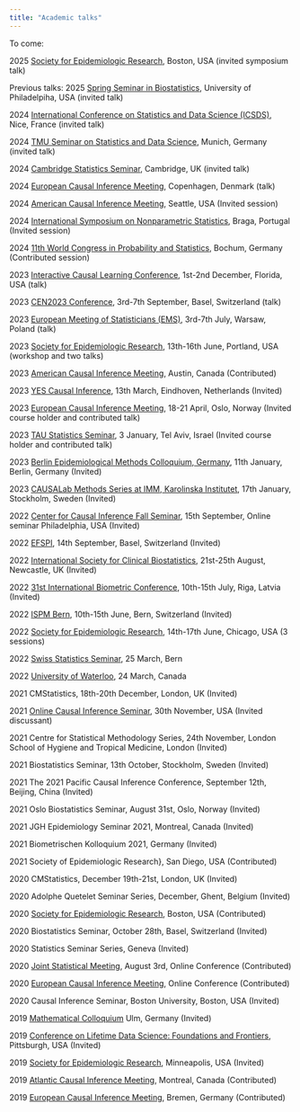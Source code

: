 ```yaml
---
title: "Academic talks"
---
```


To come: 

2025 [Society for Epidemiologic Research](https://epiresearch.org/), Boston, USA (invited symposium talk)


Previous talks:
2025 [Spring Seminar in Biostatistics](https://dbei.med.upenn.edu/center-of-excellence/cci/events/), University of Philadelpiha, USA (invited talk)


2024 [International Conference on Statistics and Data Science (ICSDS)](https://sites.google.com/view/ims-icsds2024/), Nice, France (invited talk)

2024 [TMU Seminar on Statistics and Data Science](https://www.math.cit.tum.de/en/math/research/colloquium-seminars/seminar-on-statistics-and-data-science/), Munich, Germany (invited talk)

2024 [Cambridge Statistics Seminar](https://www.statslab.cam.ac.uk/seminars), Cambridge, UK (invited talk)


2024 [European Causal Inference Meeting](https://www.https://www.eurocim.org/), Copenhagen, Denmark (talk)


2024 [American Causal Inference Meeting](https://sci-info.org/annual-meeting/), Seattle, USA (Invited session)

2024 [International Symposium on Nonparametric Statistics](https://imstat.org/meetings-calendar/international-symposium-on-nonparametric-statistics-isnps-2024/), Braga, Portugal (Invited session)

2024 [11th World Congress in Probability and Statistics](https://www.bernoulli-ims-worldcongress2024.org/), Bochum, Germany (Contributed session)


2023 [Interactive Causal Learning Conference](http://interactivecausallearning.com/), 1st-2nd December, Florida, USA (talk)


2023 [CEN2023 Conference](https://cen2023.github.io/home/), 3rd-7th September, Basel, Switzerland (talk)


2023 [European Meeting of Statisticians (EMS)](https://ems2023.org//), 3rd-7th July, Warsaw, Poland (talk)


2023 [Society for Epidemiologic Research](https://epiresearch.org/annual-meeting/2023-meeting/), 13th-16th June, Portland, USA (workshop and two talks)


2023 [American Causal Inference Meeting](https://sci-info.org/annual-meeting/), Austin, Canada (Contributed)


2023 [YES Causal Inference](https://bemcolloquium.com/meetings-calendar/), 13th March, Eindhoven, Netherlands (Invited)

2023 [European Causal Inference Meeting](https://www.eurocim.org/program.html), 18-21 April, Oslo, Norway (Invited course holder and contributed talk)


2023 [TAU Statistics Seminar](https://sites.google.com/view/taustatseminar/home), 3 January, Tel Aviv, Israel (Invited course holder and contributed talk)

2023 [Berlin Epidemiological Methods Colloquium, Germany](https://www.ebpi.uzh.ch/en/aboutus/activities/ebpi-colloquia.html), 11th January, Berlin, Germany (Invited)

2023 [CAUSALab Methods Series at IMM, Karolinska Institutet](https://survey.ki.se/methodsseries), 17th January, Stockholm, Sweden (Invited)

2022 [Center for Causal Inference Fall Seminar](https://www.cceb.med.upenn.edu/cci), 15th September, Online seminar Philadelphia, USA (Invited)


2022 [EFSPI](https://www.efspi.org/EFSPI/Events/Annual_Regulatory_Statistics_Workshops/Next_Meeting/EFSPI/Events/Regulatory_Meetings/7th_EFSPI_Workshop_on_Reglatory_Statistics.aspx?hkey=e3b3c3ef-dd54-4d4a-9115-58833d4cd1e2), 14th September, Basel, Switzerland (Invited)


2022 [International Society for Clinical Biostatistics](https://www.iscb.info/scb-conference-2022/), 21st-25th August, Newcastle, UK (Invited)


2022 [31st International Biometric Conference](https://www.ibc2022.org/home), 10th-15th July, Riga, Latvia (Invited)


2022 [ISPM Bern](https://www.imsv.unibe.ch/research/talks/swiss_statistics_seminars_live/index_eng.html), 10th-15th June, Bern, Switzerland (Invited)

2022 [Society for Epidemiologic Research](https://epiresearch.org/annual-meeting/2022-meeting/), 14th-17th June, Chicago, USA (3 sessions)

2022 [Swiss Statistics Seminar](https://www.imsv.unibe.ch/research/talks/swiss_statistics_seminars_live/index_eng.html), 25 March, Bern 

2022 [University of Waterloo](https://uwaterloo.ca/statistics-and-actuarial-science/events), 24 March, Canada 

2021 CMStatistics, 18th-20th December, London, UK (Invited)

2021 [Online Causal Inference Seminar](https://sites.google.com/view/ocis/), 30th November, USA (Invited discussant) 

2021 Centre for Statistical Methodology Series, 24th November, London School of Hygiene and Tropical Medicine, London (Invited)

2021 Biostatistics Seminar, 13th October, Stockholm, Sweden (Invited)

2021 The 2021 Pacific Causal Inference Conference, September 12th, Beijing, China (Invited)

2021 Oslo Biostatistics Seminar, August 31st, Oslo, Norway (Invited)

2021 JGH Epidemiology Seminar 2021, Montreal, Canada (Invited)

2021 Biometrischen Kolloquium 2021, Germany (Invited)

2021 Society of Epidemiologic Research}, San Diego, USA (Contributed)

2020 CMStatistics, December 19th-21st, London, UK (Invited)

2020  Adolphe Quetelet Seminar Series, December, Ghent, Belgium (Invited)

2020 [Society for Epidemiologic Research](https://epiresearch.org/), Boston, USA (Contributed)

2020 Biostatistics Seminar, October 28th, Basel, Switzerland (Invited)

2020 Statistics Seminar Series, Geneva (Invited)

2020 [Joint Statistical Meeting](https://www.amstat.org/ASA/Meetings/Joint-Statistical-Meetings.aspx), August 3rd, Online Conference (Contributed)

2020 [European Causal Inference Meeting](https://www.eurocim2020.com/), Online Conference (Contributed)

2020 Causal Inference Seminar, Boston University, Boston, USA (Invited)

2019 [Mathematical Colloquium](https://www.uni-ulm.de/en/mawi/faculty/faculty/recurring-events/mathematical-colloquium/) Ulm, Germany (Invited)

2019 [Conference on Lifetime Data Science: Foundations and Frontiers](http://lids2019.pitt.edu/), Pittsburgh, USA (Invited)

2019 [Society for Epidemiologic Research](https://epiresearch.org/annual-meeting/2019-meeting/), Minneapolis, USA (Invited)

2019 [Atlantic Causal Inference Meeting](https://www.mcgill.ca/epi-biostat-occh/news-events/atlantic-causal-inference-conference-2019), Montreal, Canada (Contributed)

2019 [European Causal Inference Meeting](https://eurocim2019.bips.eu/home.html), Bremen, Germany (Contributed)


